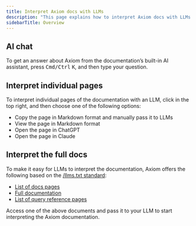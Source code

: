 ```yaml
---
title: Interpret Axiom docs with LLMs
description: "This page explains how to interpret Axiom docs with LLMs."
sidebarTitle: Overview
---
```


## AI chat

To get an answer about Axiom from the documentation’s built-in AI assistant, press <kbd>Cmd/Ctrl</kbd>&nbsp;<kbd>K</kbd>, and then type your question.

## Interpret individual pages

To interpret individual pages of the documentation with an LLM, click <Icon icon="chevron-down" iconType="solid" /> in the top right, and then choose one of the following options:
- Copy the page in Markdown format and manually pass it to LLMs
- View the page in Markdown format
- Open the page in ChatGPT
- Open the page in Claude

## Interpret the full docs

To make it easy for LLMs to interpret the documentation, Axiom offers the following based on the [/llms.txt standard](https://llmstxt.org/):

- [List of docs pages](https://axiom.co/docs/llms.txt)
- [Full documentation](https://axiom.co/docs/llms-full.txt)
- [List of query reference pages](/llms-apl)

Access one of the above documents and pass it to your LLM to start interpreting the Axiom documentation.